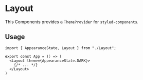 
<Meta title="Components/Layout" />

# Layout

This Components provides a `ThemeProvider` for `styled-components`.

## Usage

```tsx
import { AppearanceState, Layout } from "./Layout";

export const App = () => (
  <Layout theme={AppearanceState.DARK}>
    {/* ... */}
  </Layout>
)
```
